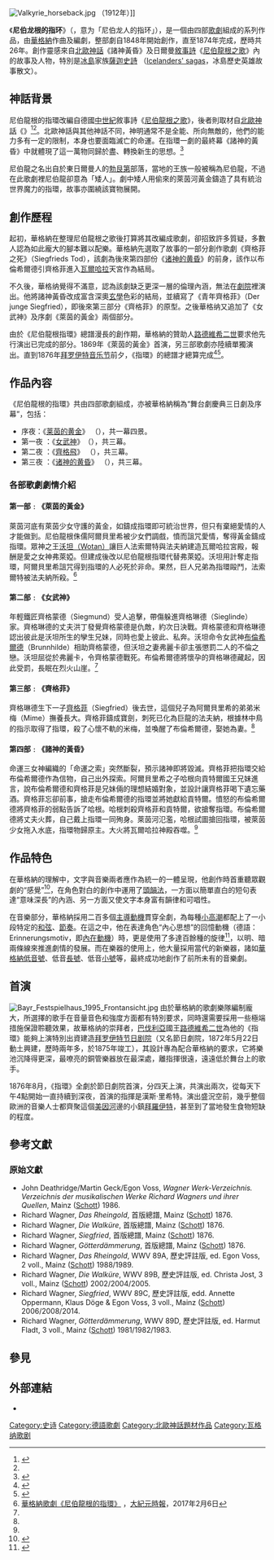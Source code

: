 {{noteTA
|G1=Music
|1=zh-hans:齐格弗里德;zh-hk:齊格菲;zh-tw:齊格菲;
}}

{{Wagner operas}}

[[File:Valkyrie_horseback.jpg|thumb]] （1912年）]]

《'''尼伯龙根的指环'''》（{{lang-de|''Der Ring des Nibelungen''}}，意为「尼伯龙人的指环」），是一個由四部[[歌劇|歌劇]]組成的系列作品，由[[華格納|華格納]]作曲及編劇，整部劇自1848年開始創作，直至1874年完成，歷時共26年。創作靈感來自[[北歐神話|北歐神話]]《諸神黃昏》及日爾曼[[敘事詩|敘事詩]]《[[尼伯龍根之歌|尼伯龍根之歌]]》內的故事及人物，特別是[[冰島|冰島]]家族[[薩迦_(文學)|薩迦史詩]] （[[w:en:Icelanders'_sagas|Icelanders' sagas]]，冰島歷史英雄故事散文）。

== 神話背景 ==
尼伯龍根的指環改編自德國[[中世紀|中世紀]]敘事詩《[[尼伯龍根之歌|尼伯龍根之歌]]》，後者則取材自[[北歐神話|北歐神話]]《{{link-en|沃爾松格傳說|Volsunga Saga}}》<ref>{{Cite web|url=https://www.chengbao96.com/ydn1363180_1/|title=文章简介【尼伯龙根的指环】尼伯龙根的指环全文阅读|website=九六城堡|access-date=2022-01-06|archive-date=2022-01-06|archive-url=https://web.archive.org/web/20220106031223/https://www.chengbao96.com/ydn1363180_1/}}</ref><ref name="大紀元"/>。北歐神話與其他神話不同，神明通常不是全能、所向無敵的，他們的能力多有一定的限制，本身也要面臨滅亡的命運。在指環一劇的最終幕《諸神的黃昏》中就體現了這一萬物同歸於盡、轉換新生的思想。<ref>{{Cite web|url=https://www.mymusic.net.tw/podcast/episode/665686|title=【北歐神話】遭放逐的神子，憑藉神力在人間開疆闢土｜沃爾松格傳（Volsunga saga）EP01|website=MyMusic|access-date=2022-01-06|archive-date=2022-01-06|archive-url=https://web.archive.org/web/20220106031226/https://www.mymusic.net.tw/podcast/episode/665686}}</ref>

尼伯龍之名出自於東日爾曼人的[[勃艮第人|勃艮第]]部落，當地的王族一般被稱為尼伯龍，不過在此歌劇裡尼伯龍卻意為「矮人」。劇中矮人{{link-en|阿爾貝里希|Alberich}}用偷來的萊茵河黃金鑄造了具有統治世界魔力的指環，故事亦圍繞該寶物展開。

== 創作歷程 ==
起初，華格納在整理尼伯龍根之歌後打算將其改編成歌劇，卻招致許多質疑，多數人認為如此龐大的腳本難以配樂。華格納先選取了故事的一部分創作歌劇《齊格菲之死》（Siegfrieds Tod），該劇為後來第四部份《[[諸神的黃昏_(歌劇)|诸神的黄昏]]》的前身，該作以布倫希爾德引齊格菲進入[[瓦爾哈拉|瓦爾哈拉]]天宮作為結局。

不久後，華格纳覺得不滿意，認為該劇缺乏更深一層的倫理內涵，無法在[[劇院|劇院]]裡演出。他將諸神黃昏改成富含深奧[[玄學|玄學]]色彩的結局，並續寫了《青年齊格菲》（Der junge Siegfried），即後來第三部分《齊格菲》的原型。之後華格纳又追加了《女武神》及序劇《萊茵的黃金》兩個部分。

由於《尼伯龍根指環》總譜漫長的創作期，華格納的贊助人[[路德維希二世|路德維希二世]]要求他先行演出已完成的部分。1869年《萊茵的黃金》首演，另三部歌劇亦陸續單獨演出。直到1876年[[拜罗伊特音乐节|拜罗伊特音乐节]]前夕，《指環》的總譜才總算完成<ref>{{Cite web|title=Bayreuther Festspiele » Deutsch » Einblicke » Festspielgeschichte » Chronologie|url=https://web.archive.org/web/20091012191956/http://www.bayreuther-festspiele.de/festspielidee/chronologie_108.html|accessdate=2020-06-19|date=2009-10-12|work=web.archive.org}}</ref><ref>{{Cite web|title=Der Ring des Nibelungen, Entstehung|url=https://web.archive.org/web/20090430072248/http://home.arcor.de/rww2002/rww2002/ring/ringentstehung.htm|accessdate=2020-06-19|date=2009-04-30|work=web.archive.org}}</ref>。

== 作品內容 ==
《尼伯龍根的指環》共由四部歌劇組成，亦被華格納稱為“舞台劇慶典三日劇及序幕”，包括：
*序夜：《[[莱茵的黄金|莱茵的黄金]]》 （{{lang|de|''Das Rheingold''}}），共一幕四景。
*第一夜 ：《[[女武神_(歌劇)|女武神]]》　（{{lang|de|''Die Walküre''}}），共三幕。
*第二夜 ：《[[齊格弗里德_(歌劇)|齊格飛]]》 （{{lang|de|''Siegfried''}}），共三幕。
*第三夜 ：《[[諸神的黃昏_(歌劇)|诸神的黄昏]]》 （{{lang|de|''Götterdämmerung''}}），共三幕。

=== 各部歌劇劇情介紹 ===
====第一部﹕《萊茵的黃金》====
萊茵河底有萊茵少女守護的黃金，如鑄成指環即可統治世界，但只有棄絕愛情的人才能做到。尼伯龍根侏儒阿爾貝里希被少女們調戲，憤而詛咒愛情，奪得黃金鑄成指環。眾神之王[[奥丁|沃坦（Wotan）]]讓巨人法索爾特與法夫納建造瓦爾哈拉宮殿，報酬是愛之女神弗萊婭。但建成後改以尼伯龍根指環代替弗萊婭。沃坦用計奪走指環，阿爾貝里希詛咒得到指環的人必死於非命。果然，巨人兄弟為指環毆鬥，法索爾特被法夫納所殺。<ref name="大紀元">[https://hk.epochtimes.com/news/2017-02-06/%E8%8F%AF%E6%A0%BC%E7%B4%8D%E6%AD%8C%E5%8A%87-%E5%B0%BC%E4%BC%AF%E9%BE%8D%E6%A0%B9%E7%9A%84%E6%8C%87%E7%92%B0-57678028  華格納歌劇《尼伯龍根的指環》] {{Wayback|url=https://hk.epochtimes.com/news/2017-02-06/%E8%8F%AF%E6%A0%BC%E7%B4%8D%E6%AD%8C%E5%8A%87-%E5%B0%BC%E4%BC%AF%E9%BE%8D%E6%A0%B9%E7%9A%84%E6%8C%87%E7%92%B0-57678028 |date=20191010144246 }}，[[大紀元時報|大紀元時報]]，2017年2月6日</ref>

====第二部﹕《女武神》====
年輕鐵匠齊格蒙德（Siegmund）受人追擊，帶傷躲進齊格琳德（Sieglinde）家。齊格琳德的丈夫洪丁發覺齊格蒙德是仇敵，約次日決戰。齊格蒙德和齊格琳德認出彼此是沃坦所生的孿生兄妹，同時也愛上彼此、私奔。沃坦命令女武神[[布倫希爾德|布倫希爾德]]（Brunnhilde）相助齊格蒙德，但沃坦之妻弗麗卡卻主張懲罰二人的不倫之戀。沃坦屈從於弗麗卡，令齊格蒙德戰死。布倫希爾德將懷孕的齊格琳德藏起，因此受罰，長眠在烈火山崖。<ref name="大紀元"/>

====第三部﹕《齊格菲》====
齊格琳德生下一子[[齊格菲|齊格菲]]（Siegfried）後去世，這個兒子為阿爾貝里希的弟弟米梅（Mime）撫養長大。齊格菲鑄成寶劍，刺死已化為巨龍的法夫納，根據林中鳥的指示取得了指環，殺了心懷不軌的米梅，並喚醒了布倫希爾德，娶她為妻。<ref name="大紀元"/>

====第四部﹕《諸神的黃昏》====
命運三女神編織的「命運之索」突然斷裂，預示諸神即將毀滅。齊格菲把指環交給布倫希爾德作為信物，自己出外探索。阿爾貝里希之子哈根向貢特爾國王兄妹進言，說布倫希爾德和齊格菲是兄妹倆的理想結婚對象，並設計讓齊格菲喝下遺忘藥酒。齊格菲忘卻前事，搶走布倫希爾德的指環並將她獻給貢特爾。憤怒的布倫希爾德將齊格菲的弱點告訴了哈根。哈根刺殺齊格菲和貢特爾，欲搶奪指環。布倫希爾德將丈夫火葬，自己戴上指環一同殉身。萊茵河氾濫，哈根試圖搶回指環，被萊茵少女拖入水底，指環物歸原主。大火將瓦爾哈拉神殿吞噬。<ref name="大紀元"/>

== 作品特色 ==
在華格納的理解中，文字與音樂兩者應作為統一的一體呈現，他創作時首重聽眾觀劇的“感覺”<ref>{{Cite book|chapter=Inhalt des zwei und dreißigsten Bandes. Gesammelte Aufsätze und Dichtungen|title=Gesammelte Auffsätze und Dichtungen|url=http://dx.doi.org/10.1515/9783111409054-toc|publisher=De Gruyter|date=1842-12-31|location=Berlin, Boston|isbn=978-3-11-140905-4}}</ref>，在角色對白的創作中運用了[[頭韻法|頭韻法]]，一方面以簡單直白的短句表達“意味深長”的內涵、另一方面又使文字本身富有韻律和可唱性。

在音樂部分，華格納採用二百多個[[主導動機|主導動機]]貫穿全劇，為每種[[高潮_(叙事)|小高潮]]都配上了一小段特定的[[和弦|和弦]]、[[節奏|節奏]]。在這之中，他在表達角色“內心思想”的回憶動機（德語：Erinnerungsmotiv，即[[動機|內在動機]]）時，更是使用了多達百餘種的旋律<ref>{{Cite journal|title=Robert Donington: Richard Wagners Ring des Nibelungen und seine Symbole|url=http://dx.doi.org/10.7767/omz.1977.32.jg.410|last=Klein|first=Rudolf|date=1977-01|journal=Österreichische Musikzeitschrift|issue=JG|doi=10.7767/omz.1977.32.jg.410|volume=32|issn=2307-2970}}</ref>，以明、暗兩條線來推進劇情的發展。而在樂器的使用上，他大量採用當代的新樂器，諸如[[華格納低音號|華格納低音號]]、低音[[長號|長號]]、低音[[小號|小號]]等，最終成功地創作了前所未有的音樂劇。

== 首演 ==
[[File:Bayr_Festspielhaus_1995_Frontansicht.jpg|thumb]] 
由於華格納的歌劇樂隊編制龐大，所選擇的歌手在音量音色和強度方面都有特別要求，同時還需要採用一些極端措施保證聆聽效果，故華格纳的崇拜者，[[巴伐利亞|巴伐利亞]]國王[[路德維希二世|路德維希二世]]為他的《指環》能夠上演特別出資建造[[拜罗伊特节日剧院|拜罗伊特节日剧院]]（又名節日劇院，1872年5月22日動土興建，歷時兩年多，於1875年竣工），其設計專為配合華格納的要求，它將樂池沉降得更深，最嘹亮的銅管樂器放在最深處，離指揮很遠，遠遠低於舞台上的歌手。

1876年8月，《指環》全劇於節日劇院首演，分四天上演，共演出兩次，從每天下午4點開始一直持續到深夜，首演的指揮是漢斯‧里希特。演出盛況空前，幾乎整個歐洲的音樂人士都齊聚這個[[美因河|美因河]]邊的小鎮[[拜羅伊特|拜羅伊特]]，甚至到了當地發生食物短缺的程度。


== 參考文獻  == 
{{reflist}}

=== 原始文獻   === 
* John Deathridge/Martin Geck/Egon Voss, ''Wagner Werk-Verzeichnis. Verzeichnis der musikalischen Werke Richard Wagners und ihrer Quellen'', Mainz ([[碩特音樂|Schott]]) 1986.
* Richard Wagner, ''Das Rheingold'',  首版總譜, Mainz ([[碩特音樂|Schott]]) 1876.
* Richard Wagner, ''Die Walküre'',  首版總譜, Mainz ([[碩特音樂|Schott]]) 1876.
* Richard Wagner, ''Siegfried'',  首版總譜, Mainz ([[碩特音樂|Schott]]) 1876.
* Richard Wagner, ''Götterdämmerung'',  首版總譜, Mainz ([[碩特音樂|Schott]]) 1876.
* Richard Wagner, ''Das Rheingold'', WWV 89A,  歷史評註版,  ed. Egon Voss, 2 voll., Mainz ([[碩特音樂|Schott]]) 1988/1989.
* Richard Wagner, ''Die Walküre'', WWV 89B,  歷史評註版,  ed. Christa Jost, 3 voll., Mainz ([[碩特音樂|Schott]]) 2002/2004/2005.
* Richard Wagner, ''Siegfried'', WWV 89C,  歷史評註版,  edd. Annette Oppermann,  Klaus Döge & Egon Voss, 3 voll., Mainz ([[碩特音樂|Schott]]) 2006/2008/2014.
* Richard Wagner, ''Götterdämmerung'', WWV 89D,  歷史評註版,  ed. Harmut Fladt, 3 voll., Mainz ([[碩特音樂|Schott]]) 1981/1982/1983.

== 參見 ==
{{portal|古典音樂}}

== 外部連結 ==
* {{IMSLP|work=Der Ring des Nibelungen, WWV 86 (Wagner, Richard)|cname=尼伯龙根的指环}}

{{尼伯龍根的指環}}
{{Authority control}}
[[Category:史诗|Category:史诗]]
[[Category:德語歌劇|Category:德語歌劇]]
[[Category:北歐神話題材作品|Category:北歐神話題材作品]]
[[Category:瓦格纳歌剧|Category:瓦格纳歌剧]]